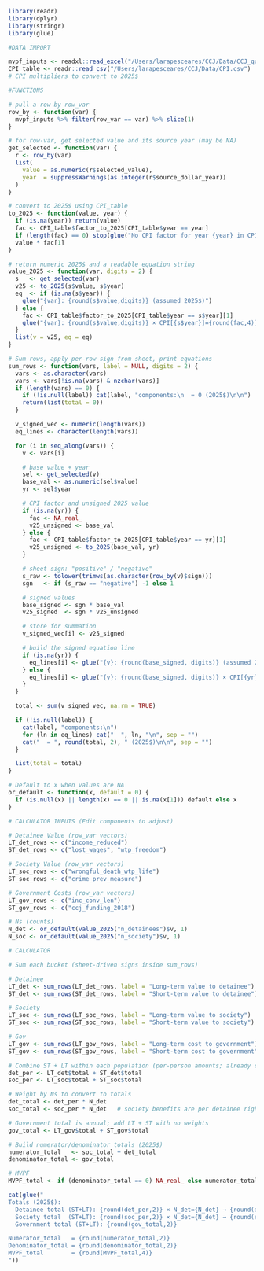 ```r
library(readr)
library(dplyr)
library(stringr)
library(glue)
```

```r
#DATA IMPORT

mvpf_inputs <- readxl::read_excel("/Users/larapesceares/CCJ/Data/CCJ_quantified_values.xlsx")
CPI_table <- readr::read_csv("/Users/larapesceares/CCJ/Data/CPI.csv") 
# CPI multipliers to convert to 2025$
```

```r
#FUNCTIONS

# pull a row by row_var
row_by <- function(var) {
  mvpf_inputs %>% filter(row_var == var) %>% slice(1)
}

# for row-var, get selected value and its source year (may be NA)
get_selected <- function(var) {
  r <- row_by(var)
  list(
    value = as.numeric(r$selected_value),
    year  = suppressWarnings(as.integer(r$source_dollar_year))
  )
}

# convert to 2025$ using CPI_table
to_2025 <- function(value, year) {
  if (is.na(year)) return(value)
  fac <- CPI_table$factor_to_2025[CPI_table$year == year]
  if (length(fac) == 0) stop(glue("No CPI factor for year {year} in CPI_table."), call. = FALSE)
  value * fac[1]
}

# return numeric 2025$ and a readable equation string
value_2025 <- function(var, digits = 2) {
  s   <- get_selected(var)
  v25 <- to_2025(s$value, s$year)
  eq  <- if (is.na(s$year)) {
    glue("{var}: {round(s$value,digits)} (assumed 2025$)")
  } else {
    fac <- CPI_table$factor_to_2025[CPI_table$year == s$year][1]
    glue("{var}: {round(s$value,digits)} × CPI[{s$year}]={round(fac,4)} = {round(v25,digits)} (2025$)")
  }
  list(v = v25, eq = eq)
}

# Sum rows, apply per-row sign from sheet, print equations
sum_rows <- function(vars, label = NULL, digits = 2) {
  vars <- as.character(vars)
  vars <- vars[!is.na(vars) & nzchar(vars)]
  if (length(vars) == 0) {
    if (!is.null(label)) cat(label, "components:\n  = 0 (2025$)\n\n")
    return(list(total = 0))
  }

  v_signed_vec <- numeric(length(vars))
  eq_lines <- character(length(vars))

  for (i in seq_along(vars)) {
    v <- vars[i]

    # base value + year
    sel <- get_selected(v)
    base_val <- as.numeric(sel$value)
    yr <- sel$year

    # CPI factor and unsigned 2025 value
    if (is.na(yr)) {
      fac <- NA_real_
      v25_unsigned <- base_val
    } else {
      fac <- CPI_table$factor_to_2025[CPI_table$year == yr][1]
      v25_unsigned <- to_2025(base_val, yr)
    }

    # sheet sign: "positive" / "negative"
    s_raw <- tolower(trimws(as.character(row_by(v)$sign)))
    sgn   <- if (s_raw == "negative") -1 else 1

    # signed values
    base_signed <- sgn * base_val
    v25_signed  <- sgn * v25_unsigned

    # store for summation
    v_signed_vec[i] <- v25_signed

    # build the signed equation line
    if (is.na(yr)) {
      eq_lines[i] <- glue("{v}: {round(base_signed, digits)} (assumed 2025$)")
    } else {
      eq_lines[i] <- glue("{v}: {round(base_signed, digits)} × CPI[{yr}]={round(fac, 4)} = {round(v25_signed, digits)} (2025$)")
    }
  }

  total <- sum(v_signed_vec, na.rm = TRUE)

  if (!is.null(label)) {
    cat(label, "components:\n")
    for (ln in eq_lines) cat("  ", ln, "\n", sep = "")
    cat("  = ", round(total, 2), " (2025$)\n\n", sep = "")
  }

  list(total = total)
}

# Default to x when values are NA
or_default <- function(x, default = 0) {
  if (is.null(x) || length(x) == 0 || is.na(x[1])) default else x
}


```

```r
# CALCULATOR INPUTS (Edit components to adjust)

# Detainee Value (row_var vectors)
LT_det_rows <- c("income_reduced")
ST_det_rows <- c("lost_wages", "wtp_freedom")

# Society Value (row_var vectors)
LT_soc_rows <- c("wrongful_death_wtp_life")
ST_soc_rows <- c("crime_prev_measure")

# Government Costs (row_var vectors)
LT_gov_rows <- c("inc_conv_len")
ST_gov_rows <- c("ccj_funding_2018")

# Ns (counts)
N_det <- or_default(value_2025("n_detainees")$v, 1)
N_soc <- or_default(value_2025("n_society")$v, 1)

```

```r
# CALCULATOR

# Sum each bucket (sheet-driven signs inside sum_rows)

# Detainee
LT_det <- sum_rows(LT_det_rows, label = "Long-term value to detainee")
ST_det <- sum_rows(ST_det_rows, label = "Short-term value to detainee")

# Society
LT_soc <- sum_rows(LT_soc_rows, label = "Long-term value to society")
ST_soc <- sum_rows(ST_soc_rows, label = "Short-term value to society")

# Gov
LT_gov <- sum_rows(LT_gov_rows, label = "Long-term cost to government")
ST_gov <- sum_rows(ST_gov_rows, label = "Short-term cost to government")

# Combine ST + LT within each population (per-person amounts; already signed by sheet)
det_per <- LT_det$total + ST_det$total
soc_per <- LT_soc$total + ST_soc$total

# Weight by Ns to convert to totals
det_total <- det_per * N_det
soc_total <- soc_per * N_det   # society benefits are per detainee right now

# Government total is annual; add LT + ST with no weights
gov_total <- LT_gov$total + ST_gov$total

# Build numerator/denominator totals (2025$)
numerator_total   <- soc_total + det_total
denominator_total <- gov_total

# MVPF
MVPF_total <- if (denominator_total == 0) NA_real_ else numerator_total / denominator_total

cat(glue("
Totals (2025$):
  Detainee total (ST+LT): {round(det_per,2)} × N_det={N_det} → {round(det_total,2)}
  Society total  (ST+LT): {round(soc_per,2)} × N_det={N_det} → {round(soc_total,2)}
  Government total (ST+LT): {round(gov_total,2)}

Numerator_total   = {round(numerator_total,2)}
Denominator_total = {round(denominator_total,2)}
MVPF_total        = {round(MVPF_total,4)}
"))

```